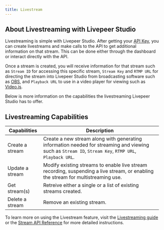 ```yaml
---
title: Livestream
---
```




## About Livestreaming with Livepeer Studio

Livestreaming is simple with Livepeer Studio. After getting your [API Key](../../guides/livestreaming/api-key), you can create livestreams and make calls to the API to get additional information on that stream. This can be done either through the dashboard or interact directly with the API.

Once a stream is created, you will receive information for that stream such as `Stream ID` for accessing this specific stream, `Stream Key` and  `RTMP URL` for directing the stream into Livepeer Studio from broadcasting software such as [OBS](https://obsproject.com/), and `Playback URL` to use in a video player for viewing such as [Video.js](https://videojs.com/).

Below is more information on the capabilities the livestreaming Livepeer Studio has to offer.

## Livestreaming Capabilities

| Capabilities | Description  |
| ------------ | ------------ |
|  Create a stream  | Create a new stream along with generating information needed for streaming and viewing such as `Stream ID`, `Stream Key`, `RTMP URL`, `Playback URL`.  | 
|  Update a stream  | Modify existing streams to enable live stream recording, suspending a live stream, or enabling the stream for multistreaming use.    | 
|  Get stream(s) | Retreive either a single or a list of existing streams created.   | 
|  Delete a stream | Remove an existing stream.   | 

To learn more on using the Livestream feature, visit the [Livestreaming guide](../../guides/livestreaming) or the [Stream API Reference](../../references/stream) for more detailed instructions.